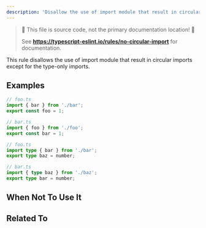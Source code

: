```yaml
---
description: 'Disallow the use of import module that result in circular imports.'
---
```



> 🛑 This file is source code, not the primary documentation location! 🛑
>
> See **https://typescript-eslint.io/rules/no-circular-import** for documentation.

This rule disallows the use of import module that result in circular imports except for the type-only imports.

## Examples

<Tabs>
<TabItem value="❌ Incorrect">

```ts skipValidation
// foo.ts
import { bar } from './bar';
export const foo = 1;

// bar.ts
import { foo } from './foo';
export const bar = 1;
```

</TabItem>
<TabItem value="✅ Correct">

```ts
// foo.ts
import type { bar } from './bar';
export type baz = number;

// bar.ts
import { type baz } from './baz';
export type bar = number;
```

</TabItem>
</Tabs>

## When Not To Use It

## Related To
